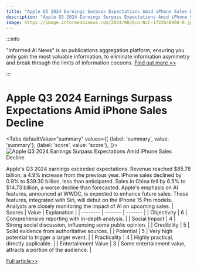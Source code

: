 ```yaml
---
title: "Apple Q3 2024 Earnings Surpass Expectations Amid iPhone Sales Decline"
description: "Apple Q3 2024 Earnings Surpass Expectations Amid iPhone Sales Decline"
image: https://image.informedainews.com/2024/08/Eco-NcC-1722648060-0.jpg
---
```



:::info

"Informed AI News" is an publications aggregation platform, ensuring you only gain the most valuable information, to eliminate information asymmetry and break through the limits of information cocoons.  [Find out more >>](/)

:::

# Apple Q3 2024 Earnings Surpass Expectations Amid iPhone Sales Decline


<Tabs
	defaultValue="summary"
	values={[
	{label: 'summary', value: 'summary'},
	{label: 'score', value: 'score'},
]}>
<TabItem value="summary">
<img
  src="https://image.informedainews.com/2024/08/Eco-NcC-1722648060-0.jpg"
  alt="Apple Q3 2024 Earnings Surpass Expectations Amid iPhone Sales Decline"
/>



Apple's Q3 2024 earnings exceeded expectations. Revenue reached $85.78 billion, a 4.9% increase from the previous year. iPhone sales declined by 0.9% to $39.30 billion, less than anticipated. Sales in China fell by 6.5% to $14.73 billion, a worse decline than forecasted. Apple's emphasis on AI features, announced at WWDC, is expected to enhance future sales. These features, integrated with Siri, will debut on the iPhone 15 Pro models. Analysts are closely monitoring the impact of AI on upcoming sales.
</TabItem>
<TabItem value="score">
	| Scores     | Value   | Explanation |
	| -------- | ------- | ------- |
	| Objectivity  | 6    | Comprehensive reporting with in-depth analysis.    |
	| Social Impact | 4     | Strong social discussion, influencing some public opinion.    |
	| Credibility    | 5    | Solid evidence from authoritative sources.    |
	| Potential    | 5    | Very high potential to trigger a larger event.    |
	| Practicality    | 4    | Highly practical, directly applicable.    |
	| Entertainment Value    | 3    | Some entertainment value, attracts a portion of the audience.    |
</TabItem>
</Tabs>

[Full article>>](https://www.theguardian.com/technology/article/2024/aug/01/apple-earnings-china-market-iphone-sales)
